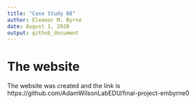 ```yaml
---
title: "Case Study 08"
author: Eleanor M. Byrne 
date: August 1, 2020
output: github_document
---
```


# The website
The website was created and the link is https://github.com/AdamWilsonLabEDU/final-project-embyrne0 

 